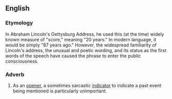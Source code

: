 ==English==
{{wikipedia|Gettysburg Address}}

===Etymology===
In Abraham Lincoln's Gettysburg Address, he used this (at the time) widely known measure of "score," meaning "20 years." In modern language, it would be simply "87 years ago." However, the widespread familiarity of Lincoln's address, the unusual and poetic wording, and its status as the first words of the speech have caused the phrase to enter the public consciousness.

===Adverb===
{{head|en|adverb}}

# {{lb|en|idiomatic}} As an [[opener]], a sometimes sarcastic [[indicator]] to indicate a past event being mentioned is particularly unimportant.